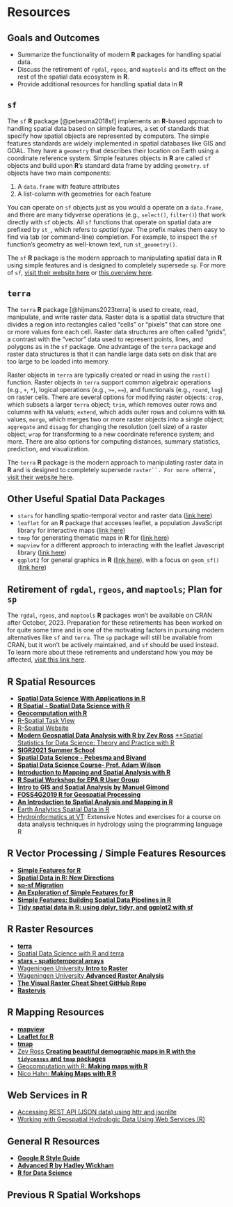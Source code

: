# Resources {.unnumbered}

## Goals and Outcomes

* Summarize the functionality of modern **R** packages for handling spatial data.
* Discuss the retirement of `rgdal`, `rgeos`, and `maptools` and its effect on the rest of the spatial data ecosystem in **R**.
* Provide additional resources for handling spatial data in **R**

## `sf`

The `sf` **R** package [@pebesma2018sf] implements an **R**-based approach to handling spatial data based on simple features, a set of standards that specify how spatial objects are represented by computers. The simple features standards are widely implemented in spatial databases like GIS and GDAL. They have a `geometry` that describes their location on Earth using a coordinate reference system. Simple features objects in **R** are called `sf` objects and build upon **R**'s standard data frame by adding `geometry`. `sf` objects have two main components:

1. A `data.frame` with feature attributes
2. A list-column with geometries for each feature

You can operate on `sf` objects just as you would a operate on a `data.frame`, and there are many tidyverse operations (e.g., `select()`, `filter()`) that work directly with `sf` objects. All `sf` functions that operate on spatial data are prefixed by `st_`, which refers to *spatial type*. The prefix makes them easy to find via tab (or command-line) completion. For example, to inspect the `sf` function's geometry as well-known text, run `st_geometry()`. 

The `sf` **R** package is the modern approach to manipulating spatial data in **R** using simple features and is designed to completely supersede `sp`. For more of `sf`, [visit their website here](https://r-spatial.github.io/sf/) or [this overview here](https://r-spatial.org/book/07-Introsf.html#sec-sfintro).

## `terra`

The `terra` **R** package [@hijmans2023terra] is used to create, read, manipulate, and write raster data. Raster data is a spatial data structure that divides a region into rectangles called "cells" or "pixels" that can store one or more values fore each cell. Raster data structures are often called "grids", a contrast with the "vector" data used to represent points, lines, and polygons as in the `sf` package. One advantage of the `terra` package and raster data structures is that it can handle large data sets on disk that are too large to be loaded into memory.

Raster objects in `terra` are typically created or read in using the `rast()` function. Raster objects in `terra` support common algebraic operations (e.g., `+`, `*`), logical operations (e.g., `>=`, `==`), and functionals (e.g., `round`, `log`) on raster cells. There are several options for modifying raster objects: `crop`, which subsets a larger `terra` object; `trim`, which removes outer rows and columns with `NA` values; `extend`, which adds outer rows and columns with `NA` values, `merge`, which merges two or more raster objects into a single object; `aggregate` and `disagg` for changing the resolution (cell size) of a raster object; `wrap` for transforming to a new coordinate reference system; and more. There are also options for computing distances, summary statistics, prediction, and visualization.

The `terra` **R** package is the modern approach to manipulating raster data in **R** and is designed to completely supersede `raster``. For more of `terra`, [visit their website here](https://rspatial.org/pkg/index.html).

## Other Useful Spatial Data Packages

* `stars` for handling spatio-temporal vector and raster data ([link here](https://r-spatial.github.io/stars/))
* `leaflet` for an **R** package that accesses leaflet, a population JavaScript library for interactive maps ([link here](https://rstudio.github.io/leaflet/))
* `tmap` for generating thematic maps in **R**  for ([link here](https://r-tmap.github.io/tmap/))
* `mapview` for a different approach to interacting with the leaflet Javascript library ([link here](https://github.com/r-spatial/mapview))
* `ggplot2` for general graphics in **R** ([link here](https://ggplot2.tidyverse.org/)), with a focus on `geom_sf()` ([link here](https://ggplot2.tidyverse.org/reference/ggsf.html))

## Retirement of `rgdal`, `rgeos`, and `maptools`; Plan for `sp`

The `rgdal`, `rgeos`, and `maptools` **R** packages won't be available on CRAN after October, 2023. Preparation for these retirements has been worked on for quite some time and is one of the motivating factors in pursuing modern alternatives like `sf` and `terra`. The `sp` package will still be available from CRAN, but it won't be actively maintained, and `sf` should be used instead. To learn more about these retirements and understand how you may be affected, [visit this link here](https://geocompx.org/post/2023/rgdal-retirement/).


## R Spatial Resources

* [**Spatial Data Science With Applications in R**](https://r-spatial.org/book/)
* [**R Spatial - Spatial Data Science with R**](http://rspatial.org/spatial/)
* [**Geocomputation with R**](https://r.geocompx.org/)
* [R-Spatial Task View](https://cran.r-project.org/web/views/Spatial.html)
* [R-Spatial Website](https://r-spatial.org/)
* [**Modern Geospatial Data Analysis with R by Zev Ross**](http://files.zevross.com/workshops/spatial/slides/html/0-deck-list.html)
[**Spatial Statistics for Data Science: Theory and Practice with R](https://www.paulamoraga.com/book-spatial/index.html)
* [**SIGR2021 Summer School**](https://nowosad.github.io/SIGR2021/)
* [**Spatial Data Science - Pebesma and Bivand**](https://keen-swartz-3146c4.netlify.com/)
* [**Spatial Data Science Course- Prof. Adam Wilson**](http://adamwilson.us/SpatialDataScience/index.html)
* [**Introduction to Mapping and Spatial Analysis with R**](https://cengel.github.io/rspatial/)
* [**R Spatial Workshop for EPA R User Group**](https://mhweber.github.io/R-User-Group-Spatial-Workshop-2018/index.html)
* [**Intro to GIS and Spatial Analysis by Manuel Gimond**](https://mgimond.github.io/Spatial/index.html)
* [**FOSS4G2019 R for Geospatial Processing**](https://bakaniko.github.io/FOSS4G2019_Geoprocessing_with_R_workshop/)
* [**An Introduction to Spatial Analysis and Mapping in R**](https://bookdown.org/lexcomber/brunsdoncomber2e/)
* [Earth Analytics Spatial Data in R](https://www.earthdatascience.org/courses/earth-analytics/spatial-data-r/)
* [Hydroinformatics at VT](https://vt-hydroinformatics.github.io/rgeospatial.html): Extensive Notes and exercises for a course on data analysis techniques in hydrology using the programming language R

## R Vector Processing / Simple Features Resources
* [**Simple Features for R**](https://r-spatial.github.io/sf/index.html)
* [**Spatial Data in R: New Directions**](https://edzer.github.io/UseR2017/)
* [**sp-sf Migration**](https://github.com/r-spatial/sf/wiki/Migrating)
* [**An Exploration of Simple Features for R**](https://www.jessesadler.com/post/simple-feature-objects/)
* [**Simple Features: Building Spatial Data Pipelines in R**](https://www.azavea.com/blog/2017/08/30/spatial-analysis-pipelines-in-r-with-simple-features/)
* [**Tidy spatial data in R: using dplyr, tidyr, and ggplot2 with sf**](http://strimas.com/r/tidy-sf/)

## R Raster Resources
* [**terra**](https://github.com/rspatial/terra)
* [Spatial Data Science with R and terra](https://rspatial.org/terra/index.html)
* [**stars - spatiotemporal arrays**](https://r-spatial.github.io/stars/)
* [Wageningen University **Intro to Raster**](http://geoscripting-wur.github.io/IntroToRaster/)
* [Wageningen University **Advanced Raster Analysis**](https://geoscripting-wur.github.io/AdvancedRasterAnalysis/)
* [**The Visual Raster Cheat Sheet GitHub Repo**](https://github.com/etiennebr/visualraster)
* [**Rastervis**](https://oscarperpinan.github.io/rastervis/)


## R Mapping Resources
* [**mapview**](https://r-spatial.github.io/mapview/)
* [**Leaflet for R**](https://rstudio.github.io/leaflet/)
* [**tmap**](https://github.com/mtennekes/tmap)
* [Zev Ross **Creating beautiful demographic maps in R with the `tidycensus` and `tmap` packages**](http://zevross.com/blog/2018/10/02/creating-beautiful-demographic-maps-in-r-with-the-tidycensus-and-tmap-packages/)
* [Geocomputation with R: **Making maps with R**](https://geocompr.robinlovelace.net/adv-map.html)
* [Nico Hahn: **Making Maps with R R**](https://bookdown.org/nicohahn/making_maps_with_r5/docs/introduction.html)

## Web Services in R
* [Accessing REST API (JSON data) using httr and jsonlite](https://rstudio-pubs-static.s3.amazonaws.com/480665_ba2655419209496dbb799f1c7d050673.html)
* [Working with Geospatial Hydrologic Data Using Web Services (R)](https://mikejohnson51.github.io/IOW2022_R/slides.html)

## General R Resources
* [**Google R Style Guide**](https://google.github.io/styleguide/Rguide.xml)
* [**Advanced R by Hadley Wickham**](http://adv-r.had.co.nz/)
* [**R for Data Science**](https://r4ds.had.co.nz/)


## Previous R Spatial Workshops

